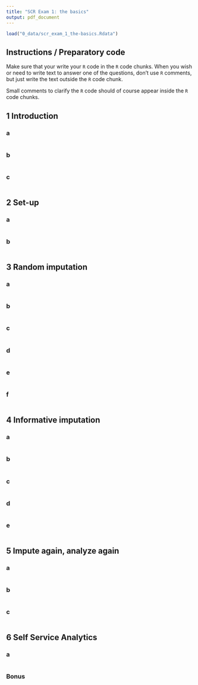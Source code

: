 ```yaml
---
title: "SCR Exam 1: the basics"
output: pdf_document
---
```


```r
load("0_data/scr_exam_1_the-basics.Rdata")
```

## Instructions / Preparatory code

Make sure that your write your `R` code in the `R` code chunks. When you wish or need to write text to answer one of the questions, don't use `R` comments, but just write the text outside the `R` code chunk. 

Small comments to clarify the `R` code should of course appear inside the `R` code chunks.



## 1 Introduction

### a

```r
```

### b

```r
```

### c

```r
```

## 2 Set-up

### a

```r
```

### b

```r
```


## 3 Random imputation

### a

```r
```

### b

```r
```

### c

```r
```

### d

```r
```

### e

```r
```

### f

```r
```

## 4 Informative imputation

### a

```r
```

### b

```r
```

### c

```r
```

### d

```r
```

### e

```r
```

## 5 Impute again, analyze again

### a

```r
```

### b

```r
```

### c

```r
```


## 6 Self Service Analytics

### a

```r
```


### Bonus

```r
```
